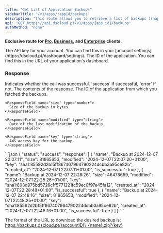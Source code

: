 ```yaml
---
title: "Get List of Application Backups"
sidebarTitle: "/v1/apps/:appId/backups"
description: "This route allows you to retrieve a list of backups (snapshots) for a specific application."
api: "GET https://api.dscloud.pt/v1/apps/{app_id}/backups"
authMethod: "none"
---
```


<Warning>**Exclusive route for [Pro](https://dscloud.pt/en/pay?plan=pro), [Business](https://dscloud.pt/en/pay?plan=business), and [Enterprise](https://dscloud.pt/en/pay?plan=enterprise) clients.**</Warning>

<ParamField header="Authorization" type="string" placeholder="API KEY" required>
  The API key for your account. You can find this in your [account settings](https://dscloud.pt/dashboard/settings).
</ParamField>

<ParamField path="app_id" type="string" placeholder="Application ID" required>
  The ID of the application. You can find this in the URL of your application's dashboard.
</ParamField>

### Response

<ResponseField name="status" type="string">
  Indicates whether the call was successful. `success` if successful, `error` if not.
</ResponseField>

<ResponseField name="response" type="object">
  The contents of the response.

  <Expandable title="Toggle object">
    <ResponseField name="name" type="string">
      The ID of the application from which you fetched the backups.
    </ResponseField>

    <ResponseField name="size" type="number">
      Size of the backup in bytes.
    </ResponseField>

    <ResponseField name="modified" type="string">
      Date of the last modification of the backup.
    </ResponseField>

    <ResponseField name="key" type="string">
      AWS access key for the backup.
    </ResponseField>
  </Expandable>
</ResponseField>

<ResponseExample>
  ```json
  {
    "status": "success",
    "response": [
       {
          "name": "Backup at 2024-12-07 22:07:11",
          "size": 81865653,
          "modified": "2024-12-07T22:07:20+01:00",
          "key": "sha1:85592d2b15ff867407964790224dcbb3a95ce82b",
          "created_at": "2024-12-07T22:07:11+01:00",
          "is_successful": true
       },
       {
          "name": "Backup at 2024-12-07 22:28:26",
          "size": 46478659,
          "modified": "2024-12-07T22:28:26+01:00",
          "key": "sha1:803d975bd5726c1f5771221fc59ec0f97e45fa12",
          "created_at": "2024-12-07T22:28:48+01:00",
          "is_successful": true
       },
       {
          "name": "Backup at 2024-12-07 22:48:16",
          "size": 81865653,
          "modified": "2024-12-07T22:48:25+01:00",
          "key": "sha1:85592d2b15ff867407964790224dcbb3a95ce82b",
          "created_at": "2024-12-07T22:48:16+01:00",
          "is_successful": true
       }
    ]
  }
  ```
</ResponseExample>

<Note>The format of the URL to download the desired backup is: https://backups.dscloud.pt/{accountID}\_{name}.zip?{key}</Note>